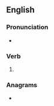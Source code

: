 ==English==

===Pronunciation===
* {{IPA|/ɡeɪmd/|lang=en}}

===Verb===
{{head|en|verb form}}

# {{en-past of|game}}

===Anagrams===
* {{anagrams|en|Madge|madge}}